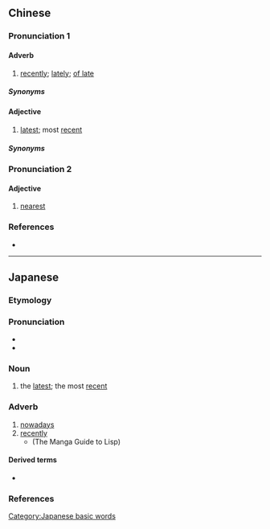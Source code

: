 ==Chinese==
{{zh-forms}}

===Pronunciation 1===
{{zh-pron
|m=zuìjìn
|c=zeoi3 gan6
|c-t=dui1 gin5*
|h=pfs=chui-khiun
|md=còi-*gê̤ṳng
|mn=xm,tp,km,sg:chòe-kūn/qz:chòe-kǔn/zz,kh:chòe-kīn
|mn-t=zuê3 geng6
|w=2tsoe jjin
|ma=y
|cat=adv,a
}}

====Adverb====
{{zh-adv}}

# [[recently]]; [[lately]]; [[of late]]
#: {{zh-x|我 最近 買 了 一 塊 地。|I bought a piece of land '''recently'''.}}

=====Synonyms=====
{{zh-syn-saurus|近來}}

====Adjective====
{{zh-adj}}

# [[latest]]; most [[recent]]

=====Synonyms=====
{{zh-syn-saurus|全新}}

===Pronunciation 2===
{{zh-pron
|m=zuìjìn
|c=zeoi3 kan5,zeoi3 gan6
|c_note=zeoi3 kan5 - vernacular; zeoi3 gan6 - literary
|h=pfs=chui-khiûn
|mn=xm,tp:chòe-kūn/zz,kh:chòe-kīn/qz:chòe-kǔn
|mn-t=zuê3 geng6
|ma=y
|cat=a
}}

====Adjective====
{{zh-adj}}

# [[nearest]]

===References===
* {{thcwd|50044}}

{{zh-cat|Beginning|Time}}

----

==Japanese==
{{ja-kanjitab|さい|きん|yomi=on}}

===Etymology===
{{prefix|ja|最|近|tr1=sai|t1=most|tr2=kin|t2=close|sort=きん}}

===Pronunciation===
* {{ja-pron|さいきん|y=on|acc=0|acc_ref=DJR}}
* {{homophones|ja|細菌}}

===Noun===
{{ja-noun|さいきん}}

# the [[latest]]; the most [[recent]]

===Adverb===
{{ja-pos|さいきん|adverb}}

# [[nowadays]]
# [[recently]]
#* [http://lambda.bugyo.tk/cdr/mwl/index.html {{lang|ja|マンガで分かるLisp}}] (The Manga Guide to Lisp)
#*: {{ja-usex|みりん。[[地%域]]%猫。'''最%近'''まで[[マクロ]]のことを[[マグロ]]と思っていた。|みりん。ち%いき%ねこ。'''さい%きん''' まで マクロ の こと を マグロ と おもっていた。|Mirin: A neighbours' cat. Until '''recently''' often confused macros with tuna [''maguro''].}}

====Derived terms====
* {{ja-r|極%最%近|ごく%さい%きん|very recently}} {{qualifier|uncommon}}

===References===
<references/>

[[Category:Japanese basic words]]